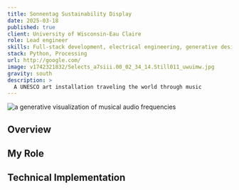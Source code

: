 ```yaml
---
title: Sonnentag Sustainability Display
date: 2025-03-18
published: true
client: University of Wisconsin-Eau Claire
role: Lead engineer
skills: Full-stack development, electrical engineering, generative design
stack: Python, Processing
url: http://google.com/
image: v1742321832/Selects_a7siii.00_02_34_14.Still011_uwuimw.jpg
gravity: south
description: >
  A UNESCO art installation traveling the world through music
---
```



<ProjectInfo frontmatter={frontmatter} />

<div class="image-layout">
  <div class="image-full-width">
    <Image
      {...getCloudinaryImageUrl("v1742309446/IMG_8602_ylwmkq.jpg", 1200, 600, "fill", "north")}
      alt="a generative visualization of musical audio frequencies"
    />
  </div>
</div>

## Overview

## My Role

## Technical Implementation

